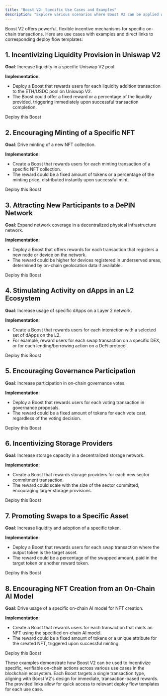 ```yaml
---
title: "Boost V2: Specific Use Cases and Examples"
description: "Explore various scenarios where Boost V2 can be applied with specific examples"
---
```


Boost V2 offers powerful, flexible incentive mechanisms for specific on-chain transactions. Here are use cases with examples and direct links to corresponding deploy flow templates:

## 1. Incentivizing Liquidity Provision in Uniswap V2

**Goal**: Increase liquidity in a specific Uniswap V2 pool.

**Implementation**:
- Deploy a Boost that rewards users for each liquidity addition transaction to the ETH/USDC pool on Uniswap V2.
- The Boost could offer a fixed reward or a percentage of the liquidity provided, triggering immediately upon successful transaction completion.

Deploy this Boost

## 2. Encouraging Minting of a Specific NFT

**Goal**: Drive minting of a new NFT collection.

**Implementation**:
- Create a Boost that rewards users for each minting transaction of a specific NFT collection.
- The reward could be a fixed amount of tokens or a percentage of the minting price, distributed instantly upon successful mint.

Deploy this Boost

## 3. Attracting New Participants to a DePIN Network

**Goal**: Expand network coverage in a decentralized physical infrastructure network.

**Implementation**:
- Deploy a Boost that offers rewards for each transaction that registers a new node or device on the network.
- The reward could be higher for devices registered in underserved areas, determined by on-chain geolocation data if available.

Deploy this Boost

## 4. Stimulating Activity on dApps in an L2 Ecosystem

**Goal**: Increase usage of specific dApps on a Layer 2 network.

**Implementation**:
- Create a Boost that rewards users for each interaction with a selected set of dApps on the L2.
- For example, reward users for each swap transaction on a specific DEX, or for each lending/borrowing action on a DeFi protocol.

Deploy this Boost

## 5. Encouraging Governance Participation

**Goal**: Increase participation in on-chain governance votes.

**Implementation**:
- Deploy a Boost that rewards users for each voting transaction in governance proposals.
- The reward could be a fixed amount of tokens for each vote cast, regardless of the voting decision.

Deploy this Boost

## 6. Incentivizing Storage Providers

**Goal**: Increase storage capacity in a decentralized storage network.

**Implementation**:
- Create a Boost that rewards storage providers for each new sector commitment transaction.
- The reward could scale with the size of the sector committed, encouraging larger storage provisions.

Deploy this Boost

## 7. Promoting Swaps to a Specific Asset

**Goal**: Increase liquidity and adoption of a specific token.

**Implementation**:
- Deploy a Boost that rewards users for each swap transaction where the output token is the target asset.
- The reward could be a percentage of the swapped amount, paid in the target token or another reward token.

Deploy this Boost

## 8. Encouraging NFT Creation from an On-Chain AI Model

**Goal**: Drive usage of a specific on-chain AI model for NFT creation.

**Implementation**:
- Create a Boost that rewards users for each transaction that mints an NFT using the specified on-chain AI model.
- The reward could be a fixed amount of tokens or a unique attribute for the created NFT, triggered upon successful minting.

Deploy this Boost

These examples demonstrate how Boost V2 can be used to incentivize specific, verifiable on-chain actions across various use cases in the blockchain ecosystem. Each Boost targets a single transaction type, aligning with Boost V2's design for immediate, transaction-based rewards. The provided links allow for quick access to relevant deploy flow templates for each use case.